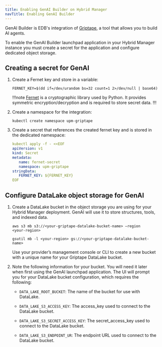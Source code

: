 ```yaml
---
title: Enabling GenAI Builder on Hybrid Manager
navTitle: Enabling GenAI Builder
---
```


GenAI Builder is EDB's integration of [Griptape](https://www.griptape.ai/), a tool that allows you to build AI agents.

To enable the GenAI Builder launchpad application in your Hybrid Manager instance you must create a secret for the application and configure dedicated object storage.

## Creating a secret for GenAI

1.  Create a Fernet key and store in a variable: 

    ```shell
    FERNET_KEY=$(dd if=/dev/urandom bs=32 count=1 2>/dev/null | base64)
    ```

    !!!note
    [Fernet](https://github.com/fernet/spec/) is a cryptographic library used by Python. It provides symmetric encryption/decryption and is required to store secret data.
    !!!

1.  Create a namespace for the integration: 

    ```shell
    kubectl create namespace upm-griptape
    ```

1.  Create a secret that references the created fernet key and is stored in the dedicated namespace: 

    ```yaml
    kubectl apply -f - <<EOF
    apiVersion: v1
    kind: Secret
    metadata:
       name: fernet-secret
       namespace: upm-griptape
    stringData:
       FERNET_KEY: ${FERNET_KEY}
    EOF
    ```

## Configure DataLake object storage for GenAI

1.  Create a DataLake bucket in the object storage you are using for your Hybrid Manager deployment. GenAI will use it to store structures, tools, and indexed data.
 
    <TabContainer>
    <Tab title="ASW S3">
    
    ```shell
    aws s3 mb s3://<your-griptape-datalake-bucket-name> –region     <your-region>
    ```
    
    </Tab>
    
    <Tab title="Google Cloud Storage (GCS)">
    
    ```shell
    gsutil mb -l <your-region> gs://<your-griptape-datalake-bucket-name>
    ```
    
    </Tab>
    
    <Tab title="Other S3-compatible storage">
    
    Use your provider’s management console or CLI to create a new     bucket with a unique name for your Griptape DataLake bucket.
    
    </Tab>
    </TabContainer>

1.  Note the following information for your bucket. You will need it later when first using the GenAI launchpad application. The UI will prompt you for your DataLake bucket configuration, which requires the following: 

    - `DATA_LAKE_ROOT_BUCKET`: The name of the bucket for use with DataLake. 

    - `DATA_LAKE_S3_ACCESS_KEY`: The access_key used to connect to the DataLake bucket.

    - `DATA_LAKE_S3_SECRET_ACCESS_KEY`: The secret_access_key used to     connect to the DataLake bucket.
    
    - `DATA_LAKE_S3_ENDPOINT_UR`: The endpoint URL used to connect to the DataLake bucket. 



